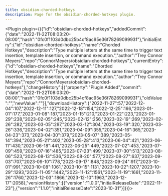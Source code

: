 ---
title: obsidian-chorded-hotkeys
description: Page for the obsidian-chorded-hotkeys plugin.
---


<Plugin plugin={({"id":"obsidian-chorded-hotkeys","addedCommit":{"date":"2022-11-22T08:03:20-08:00","hash":"0fc0f1103d0dbc25b4cf8ac95e36f78269099931"},"initialEntry":{"id":"obsidian-chorded-hotkeys","name":"Chorded Hotkeys","description":"Type multiple letters at the same time to trigger text insertion, template insertion, or command execution.","author":"Trey Connor Meyers","repo":"ConnorMeyers/obsidian-chorded-hotkeys"},"currentEntry":{"id":"obsidian-chorded-hotkeys","name":"Chorded Hotkeys","description":"Type multiple letters at the same time to trigger text insertion, template insertion, or command execution.","author":"Trey Connor Meyers","repo":"ConnorMeyers/obsidian-chorded-hotkeys"},"changeHistory":[{"property":"Plugin Added","commit":{"date":"2022-11-22T08:03:20-08:00","hash":"0fc0f1103d0dbc25b4cf8ac95e36f78269099931"},"oldValue":"","newValue":""}],"downloadHistory":{"2022-11-27":57,"2022-12-04":107,"2022-12-11":127,"2022-12-18":154,"2022-12-25":166,"2023-01-01":177,"2023-01-08":187,"2023-01-15":210,"2023-01-22":223,"2023-01-29":238,"2023-02-05":245,"2023-02-12":256,"2023-02-19":269,"2023-02-26":282,"2023-03-05":297,"2023-03-12":304,"2023-03-19":320,"2023-03-26":336,"2023-04-02":351,"2023-04-09":355,"2023-04-16":365,"2023-04-23":373,"2023-04-30":379,"2023-05-07":389,"2023-05-14":394,"2023-05-21":402,"2023-05-28":413,"2023-06-04":421,"2023-06-11":430,"2023-06-18":441,"2023-06-25":449,"2023-07-02":453,"2023-07-09":459,"2023-07-16":485,"2023-07-23":499,"2023-07-30":513,"2023-08-06":523,"2023-08-13":536,"2023-08-20":577,"2023-08-27":637,"2023-09-03":707,"2023-09-10":778,"2023-09-17":848,"2023-09-24":917,"2023-10-01":991,"2023-10-08":1061,"2023-10-15":1131,"2023-10-22":1207,"2023-10-29":1293,"2023-11-05":1442,"2023-11-12":1561,"2023-11-19":1661,"2023-11-26":1760,"2023-12-03":1866,"2023-12-10":1963,"2023-12-17":2058},"versionHistory":[{"version":"1.0.0","initialReleaseDate":"2022-11-23"},{"version":"1.1.0","initialReleaseDate":"2023-10-31"}]})}></Plugin>